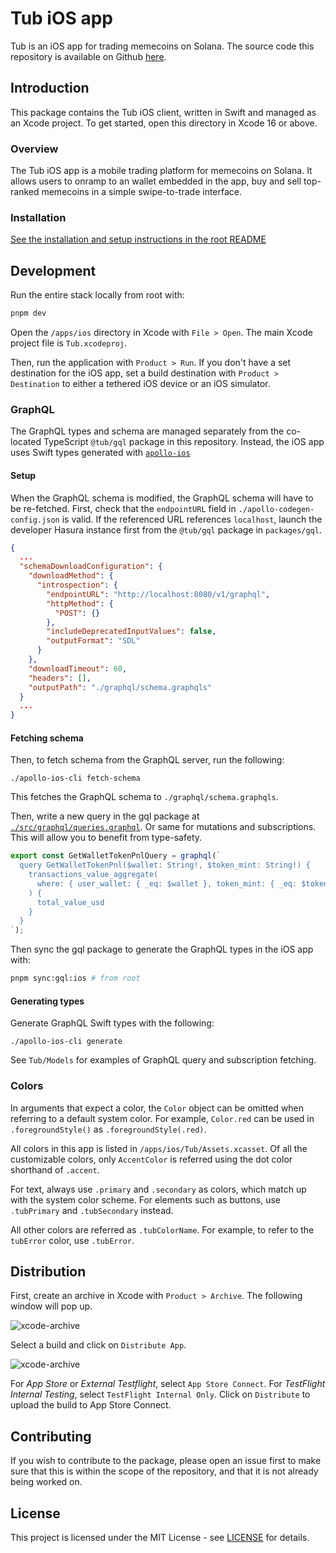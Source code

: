 # Tub iOS app

Tub is an iOS app for trading memecoins on Solana. The source code this
repository is available on Github
[here](https://github.com/primodiumxyz/tub-ios/tree/main/apps/ios).

## Introduction

This package contains the Tub iOS client, written in Swift and managed as an
Xcode project. To get started, open this directory in Xcode 16 or above.

### Overview

The Tub iOS app is a mobile trading platform for memecoins on Solana. It allows
users to onramp to an wallet embedded in the app, buy and sell top-ranked
memecoins in a simple swipe-to-trade interface.

### Installation

[See the installation and setup instructions in the root README](../../README.md#installation)

## Development

Run the entire stack locally from root with:

```bash
pnpm dev
```

Open the `/apps/ios` directory in Xcode with `File > Open`. The main Xcode
project file is `Tub.xcodeproj`.

Then, run the application with `Product > Run`. If you don't have a set
destination for the iOS app, set a build destination with
`Product > Destination` to either a tethered iOS device or an iOS simulator.

### GraphQL

The GraphQL types and schema are managed separately from the co-located
TypeScript `@tub/gql` package in this repository. Instead, the iOS app uses
Swift types generated with
[`apollo-ios`](https://github.com/apollographql/apollo-ios)

#### Setup

When the GraphQL schema is modified, the GraphQL schema will have to be
re-fetched. First, check that the `endpointURL` field in
`./apollo-codegen-config.json` is valid. If the referenced URL references
`localhost`, launch the developer Hasura instance first from the `@tub/gql`
package in `packages/gql`.

```json
{
  ...
  "schemaDownloadConfiguration": {
    "downloadMethod": {
      "introspection": {
        "endpointURL": "http://localhost:8080/v1/graphql",
        "httpMethod": {
          "POST": {}
        },
        "includeDeprecatedInputValues": false,
        "outputFormat": "SDL"
      }
    },
    "downloadTimeout": 60,
    "headers": [],
    "outputPath": "./graphql/schema.graphqls"
  }
  ...
}
```

#### Fetching schema

Then, to fetch schema from the GraphQL server, run the following:

```
./apollo-ios-cli fetch-schema
```

This fetches the GraphQL schema to `./graphql/schema.graphqls`.

Then, write a new query in the gql package at
[`./src/graphql/queries.graphql`](../../packages/gql/src/graphql/queries.ts). Or
same for mutations and subscriptions. This will allow you to benefit from
type-safety.

```typescript
export const GetWalletTokenPnlQuery = graphql(`
  query GetWalletTokenPnl($wallet: String!, $token_mint: String!) {
    transactions_value_aggregate(
      where: { user_wallet: { _eq: $wallet }, token_mint: { _eq: $token_mint } }
    ) {
      total_value_usd
    }
  }
`);
```

Then sync the gql package to generate the GraphQL types in the iOS app with:

```bash
pnpm sync:gql:ios # from root
```

#### Generating types

Generate GraphQL Swift types with the following:

```
./apollo-ios-cli generate
```

See `Tub/Models` for examples of GraphQL query and subscription fetching.

### Colors

In arguments that expect a color, the `Color` object can be omitted when
referring to a default system color. For example, `Color.red` can be used in
`.foregroundStyle()` as `.foregroundStyle(.red)`.

All colors in this app is listed in `/apps/ios/Tub/Assets.xcasset`. Of all the
customizable colors, only `AccentColor` is referred using the dot color
shorthand of `.accent`.

For text, always use `.primary` and `.secondary` as colors, which match up with
the system color scheme. For elements such as buttons, use `.tubPrimary` and
`.tubSecondary` instead.

All other colors are referred as `.tubColorName`. For example, to refer to the
`tubError` color, use `.tubError`.

## Distribution

First, create an archive in Xcode with `Product > Archive`. The following window
will pop up.

![xcode-archive](../../public/tub/xcode-archive.png)

Select a build and click on `Distribute App`.

![xcode-archive](../../public/tub/xcode-distribute.png)

For _App Store_ or _External Testflight_, select `App Store Connect`. For
_TestFlight Internal Testing_, select `TestFlight Internal Only`. Click on
`Distribute` to upload the build to App Store Connect.

## Contributing

If you wish to contribute to the package, please open an issue first to make
sure that this is within the scope of the repository, and that it is not already
being worked on.

## License

This project is licensed under the MIT License - see [LICENSE](../../LICENSE)
for details.
